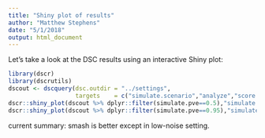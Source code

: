 ```yaml
---
title: "Shiny plot of results"
author: "Matthew Stephens"
date: "5/1/2018"
output: html_document
---
```


Let's take a look at the DSC results using an interactive Shiny plot:

```r
library(dscr)
library(dscrutils)
dscout <- dscquery(dsc.outdir = "../settings",
                   targets    = c("simulate.scenario","analyze","score.error","simulate.pve"))
dscr::shiny_plot(dscout %>% dplyr::filter(simulate.pve==0.5),"simulate.scenario","analyze")
dscr::shiny_plot(dscout %>% dplyr::filter(simulate.pve==0.95),"simulate.scenario","analyze")
```

current summary: smash is better except in low-noise setting.





